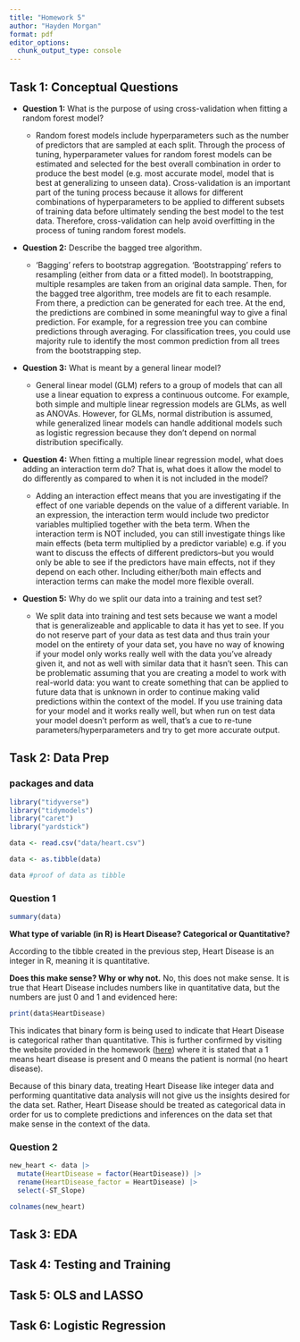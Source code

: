 ```yaml
---
title: "Homework 5"
author: "Hayden Morgan"
format: pdf
editor_options: 
  chunk_output_type: console
---
```


## Task 1: Conceptual Questions

* **Question 1:** What is the purpose of using cross-validation when fitting a random forest model?
  
  + Random forest models include hyperparameters such as the number of predictors that are sampled at each split. Through the process of tuning, hyperparameter values for random forest models can be estimated and selected for the best overall combination in order to produce the best model (e.g. most accurate model, model that is best at generalizing to unseen data). Cross-validation is an important part of the tuning process because it allows for different combinations of hyperparameters to be applied to different subsets of training data before ultimately sending the best model to the test data. Therefore, cross-validation can help avoid overfitting in the process of tuning random forest models.
  
* **Question 2:** Describe the bagged tree algorithm.
  
  + 'Bagging' refers to bootstrap aggregation. 'Bootstrapping' refers to resampling (either from data or a fitted model). In bootstrapping, multiple resamples are taken from an original data sample. Then, for the bagged tree algorithm, tree models are fit to each resample. From there, a prediction can be generated for each tree. At the end, the predictions are combined in some meaningful way to give a final prediction. For example, for a regression tree you can combine predictions through averaging. For classification trees, you could use majority rule to identify the most common prediction from all trees from the bootstrapping step.
  
* **Question 3:** What is meant by a general linear model?

  + General linear model (GLM) refers to a group of models that can all use a linear equation to express a continuous outcome. For example, both simple and multiple linear regression models are GLMs, as well as ANOVAs. However, for GLMs, normal distribution is assumed, while generalized linear models can handle additional models such as logistic regression because they don't depend on normal distribution specifically. 
  
* **Question 4:** When fitting a multiple linear regression model, what does adding an interaction term do? That is, what does it allow the model to do differently as compared to when it is not included in the model?

  + Adding an interaction effect means that you are investigating if the effect of one variable depends on the value of a different variable. In an expression, the interaction term would include two predictor variables multiplied together with the beta term. When the interaction term is NOT included, you can still investigate things like main effects (beta term multiplied by a predictor variable) e.g. if you want to discuss the effects of different predictors--but you would only be able to see if the predictors have main effects, not if they depend on each other. Including either/both main effects and interaction terms can make the model more flexible overall.
  
* **Question 5:** Why do we split our data into a training and test set?

  + We split data into training and test sets because we want a model that is generalizeable and applicable to data it has yet to see. If you do not reserve part of your data as test data and thus train your model on the entirety of your data set, you have no way of knowing if your model only works really well with the data you've already given it, and not as well with similar data that it hasn't seen. This can be problematic assuming that you are creating a model to work with real-world data: you want to create something that can be applied to future data that is unknown in order to continue making valid predictions within the context of the model. If you use training data for your model and it works really well, but when run on test data your model doesn't perform as well, that's a cue to re-tune parameters/hyperparameters and try to get more accurate output. 

## Task 2: Data Prep

### packages and data 
```r
library("tidyverse")
library("tidymodels")
library("caret")
library("yardstick")

data <- read.csv("data/heart.csv")

data <- as.tibble(data)

data #proof of data as tibble 
```

### Question 1
```r

summary(data)

```

**What type of variable (in R) is Heart Disease? Categorical or Quantitative?**

According to the tibble created in the previous step, Heart Disease is an integer in R, meaning it is quantitative. 

**Does this make sense? Why or why not.**
No, this does not make sense. It is true that Heart Disease includes numbers like in quantitative data, but the numbers are just 0 and 1 and evidenced here:
```r
print(data$HeartDisease)
```
This indicates that binary form is being used to indicate that Heart Disease is categorical rather than quantitative. This is further confirmed by visiting the website provided in the homework ([here](https://www.kaggle.com/datasets/fedesoriano/heart-failure-prediction)) where it is stated that a 1 means heart disease is present and 0 means the patient is normal (no heart disease). 

Because of this binary data, treating Heart Disease like integer data and performing quantitative data analysis will not give us the insights desired for the data set. Rather, Heart Disease should be treated as categorical data in order for us to complete predictions and inferences on the data set that make sense in the context of the data. 

### Question 2
```r

new_heart <- data |> 
  mutate(HeartDisease = factor(HeartDisease)) |>
  rename(HeartDisease_factor = HeartDisease) |>
  select(-ST_Slope)

colnames(new_heart)

```

## Task 3: EDA

## Task 4: Testing and Training 

## Task 5: OLS and LASSO

## Task 6: Logistic Regression